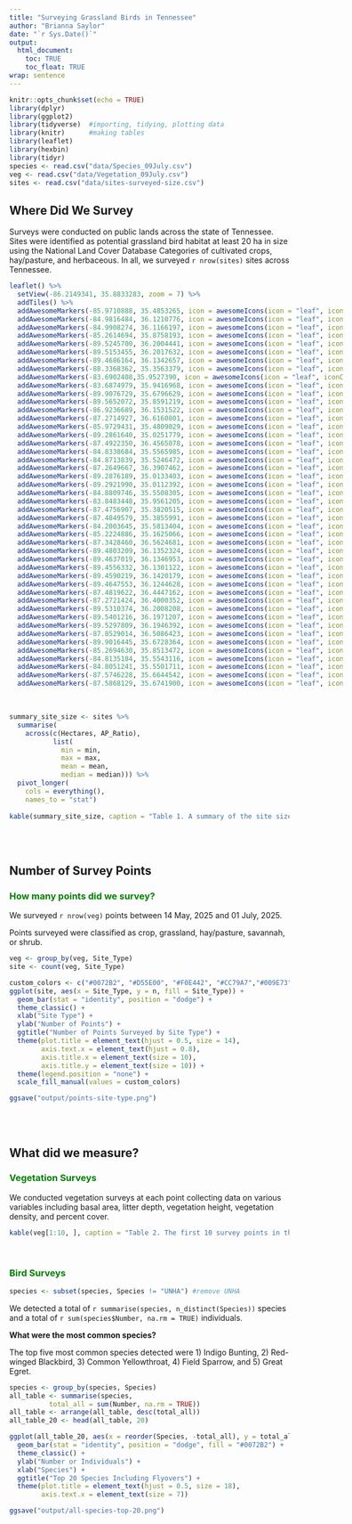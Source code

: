 ```yaml
---
title: "Surveying Grassland Birds in Tennessee"
author: "Brianna Saylor"
date: "`r Sys.Date()`"
output: 
  html_document:
    toc: TRUE
    toc_float: TRUE
wrap: sentence
---
```


```r
knitr::opts_chunk$set(echo = TRUE)
library(dplyr)
library(ggplot2)
library(tidyverse)  #importing, tidying, plotting data
library(knitr)      #making tables
library(leaflet)
library(hexbin)
library(tidyr)
species <- read.csv("data/Species_09July.csv")
veg <- read.csv("data/Vegetation_09July.csv")
sites <- read.csv("data/sites-surveyed-size.csv")
```

## **Where Did We Survey**

Surveys were conducted on public lands across the state of Tennessee. Sites were identified as potential grassland bird habitat at least 20 ha in size using the National Land Cover Database Categories of cultivated crops, hay/pasture, and herbaceous. In all, we surveyed `r nrow(sites)` sites across Tennessee. <br>

<div style="width:600px; margin: 0 auto;">
```r
leaflet() %>% 
  setView(-86.2149341, 35.8833283, zoom = 7) %>%
  addTiles() %>% 
  addAwesomeMarkers(-85.9710888, 35.4853265, icon = awesomeIcons(icon = "leaf", iconColor = "white", markerColor = "green")) %>%
  addAwesomeMarkers(-84.9816484, 36.1210776, icon = awesomeIcons(icon = "leaf", iconColor = "white", markerColor = "green")) %>% 
  addAwesomeMarkers(-84.9908274, 36.1166197, icon = awesomeIcons(icon = "leaf", iconColor = "white", markerColor = "green")) %>% 
  addAwesomeMarkers(-85.2614694, 35.8758193, icon = awesomeIcons(icon = "leaf", iconColor = "white", markerColor = "green")) %>% 
  addAwesomeMarkers(-89.5245700, 36.2004441, icon = awesomeIcons(icon = "leaf", iconColor = "white", markerColor = "green")) %>% 
  addAwesomeMarkers(-89.5153455, 36.2017632, icon = awesomeIcons(icon = "leaf", iconColor = "white", markerColor = "green")) %>% 
  addAwesomeMarkers(-89.4686164, 36.1342657, icon = awesomeIcons(icon = "leaf", iconColor = "white", markerColor = "green")) %>% 
  addAwesomeMarkers(-88.3368362, 35.3563379, icon = awesomeIcons(icon = "leaf", iconColor = "white", markerColor = "green")) %>% 
  addAwesomeMarkers(-83.6902408,35.9527390, icon = awesomeIcons(icon = "leaf", iconColor = "white", markerColor = "green")) %>% 
  addAwesomeMarkers(-83.6874979, 35.9416968, icon = awesomeIcons(icon = "leaf", iconColor = "white", markerColor = "green")) %>% 
  addAwesomeMarkers(-89.9076729, 35.6796629, icon = awesomeIcons(icon = "leaf", iconColor = "white", markerColor = "green")) %>% 
  addAwesomeMarkers(-89.5652072, 35.8591219, icon = awesomeIcons(icon = "leaf", iconColor = "white", markerColor = "green")) %>% 
  addAwesomeMarkers(-86.9236689, 36.1531522, icon = awesomeIcons(icon = "leaf", iconColor = "white", markerColor = "green")) %>% 
  addAwesomeMarkers(-87.2714927, 36.6160801, icon = awesomeIcons(icon = "leaf", iconColor = "white", markerColor = "green")) %>% 
  addAwesomeMarkers(-85.9729431, 35.4809029, icon = awesomeIcons(icon = "leaf", iconColor = "white", markerColor = "green")) %>% 
  addAwesomeMarkers(-89.2861640, 35.0251779, icon = awesomeIcons(icon = "leaf", iconColor = "white", markerColor = "green")) %>% 
  addAwesomeMarkers(-87.4922350, 36.4565078, icon = awesomeIcons(icon = "leaf", iconColor = "white", markerColor = "green")) %>% 
  addAwesomeMarkers(-84.8338684, 35.5565985, icon = awesomeIcons(icon = "leaf", iconColor = "white", markerColor = "green")) %>% 
  addAwesomeMarkers(-84.8713839, 35.5246472, icon = awesomeIcons(icon = "leaf", iconColor = "white", markerColor = "green")) %>% 
  addAwesomeMarkers(-87.2649667, 36.3907462, icon = awesomeIcons(icon = "leaf", iconColor = "white", markerColor = "green")) %>% 
  addAwesomeMarkers(-89.2876189, 35.0133403, icon = awesomeIcons(icon = "leaf", iconColor = "white", markerColor = "green")) %>% 
  addAwesomeMarkers(-89.2921990, 35.0112392, icon = awesomeIcons(icon = "leaf", iconColor = "white", markerColor = "green")) %>% 
  addAwesomeMarkers(-84.8809746, 35.5508305, icon = awesomeIcons(icon = "leaf", iconColor = "white", markerColor = "green")) %>% 
  addAwesomeMarkers(-83.8483448, 35.9561205, icon = awesomeIcons(icon = "leaf", iconColor = "white", markerColor = "green")) %>% 
  addAwesomeMarkers(-87.4756907, 35.3820515, icon = awesomeIcons(icon = "leaf", iconColor = "white", markerColor = "green")) %>% 
  addAwesomeMarkers(-87.4849579, 35.3855991, icon = awesomeIcons(icon = "leaf", iconColor = "white", markerColor = "green")) %>% 
  addAwesomeMarkers(-84.2003645, 35.5813404, icon = awesomeIcons(icon = "leaf", iconColor = "white", markerColor = "green")) %>% 
  addAwesomeMarkers(-85.2224886, 35.1625066, icon = awesomeIcons(icon = "leaf", iconColor = "white", markerColor = "green")) %>% 
  addAwesomeMarkers(-87.3428460, 36.5624681, icon = awesomeIcons(icon = "leaf", iconColor = "white", markerColor = "green")) %>% 
  addAwesomeMarkers(-89.4803209, 36.1352324, icon = awesomeIcons(icon = "leaf", iconColor = "white", markerColor = "green")) %>% 
  addAwesomeMarkers(-89.4637019, 36.1346953, icon = awesomeIcons(icon = "leaf", iconColor = "white", markerColor = "green")) %>% 
  addAwesomeMarkers(-89.4556332, 36.1301122, icon = awesomeIcons(icon = "leaf", iconColor = "white", markerColor = "green")) %>% 
  addAwesomeMarkers(-89.4590219, 36.1420179, icon = awesomeIcons(icon = "leaf", iconColor = "white", markerColor = "green")) %>% 
  addAwesomeMarkers(-89.4647553, 36.1244628, icon = awesomeIcons(icon = "leaf", iconColor = "white", markerColor = "green")) %>% 
  addAwesomeMarkers(-87.4819622, 36.4447162, icon = awesomeIcons(icon = "leaf", iconColor = "white", markerColor = "green")) %>% 
  addAwesomeMarkers(-87.2721424, 36.4000352, icon = awesomeIcons(icon = "leaf", iconColor = "white", markerColor = "green")) %>% 
  addAwesomeMarkers(-89.5310374, 36.2008208, icon = awesomeIcons(icon = "leaf", iconColor = "white", markerColor = "green")) %>% 
  addAwesomeMarkers(-89.5401216, 36.1971207, icon = awesomeIcons(icon = "leaf", iconColor = "white", markerColor = "green")) %>%
  addAwesomeMarkers(-89.5297809, 36.1946392, icon = awesomeIcons(icon = "leaf", iconColor = "white", markerColor = "green")) %>% 
  addAwesomeMarkers(-87.8529014, 36.5086423, icon = awesomeIcons(icon = "leaf", iconColor = "white", markerColor = "green")) %>% 
  addAwesomeMarkers(-89.9016445, 35.6728364, icon = awesomeIcons(icon = "leaf", iconColor = "white", markerColor = "green")) %>% 
  addAwesomeMarkers(-85.2694630, 35.8513472, icon = awesomeIcons(icon = "leaf", iconColor = "white", markerColor = "green")) %>% 
  addAwesomeMarkers(-84.8135184, 35.5543116, icon = awesomeIcons(icon = "leaf", iconColor = "white", markerColor = "green")) %>% 
  addAwesomeMarkers(-84.8051241, 35.5501711, icon = awesomeIcons(icon = "leaf", iconColor = "white", markerColor = "green")) %>% 
  addAwesomeMarkers(-87.5746228, 35.6644542, icon = awesomeIcons(icon = "leaf", iconColor = "white", markerColor = "green")) %>% 
  addAwesomeMarkers(-87.5868129, 35.6741900, icon = awesomeIcons(icon = "leaf", iconColor = "white", markerColor = "green"))
```
</div>
<br>
```r
summary_site_size <- sites %>% 
  summarise( 
    across(c(Hectares, AP_Ratio), 
           list(
             min = min,
             max = max,
             mean = mean, 
             median = median))) %>% 
  pivot_longer( 
    cols = everything(), 
    names_to = "stat")
    
kable(summary_site_size, caption = "Table 1. A summary of the site size and shape of sites surveyed. The size is in hectares. The ap_ratio refers to the perimeter-area ratio and is a mesuare of the core usable habitat.", digits = 2) 
```
<br><br>

## **Number of Survey Points**

### [**How many points did we survey?**]{style="color:green"}

We surveyed `r nrow(veg)` points between 14 May, 2025 and 01 July, 2025.

Points surveyed were classified as crop, grassland, hay/pasture, savannah, or shrub. <br>

```r
veg <- group_by(veg, Site_Type)
site <- count(veg, Site_Type)

custom_colors <- c("#0072B2", "#D55E00", "#F0E442", "#CC79A7","#009E73")
ggplot(site, aes(x = Site_Type, y = n, fill = Site_Type)) + 
  geom_bar(stat = "identity", position = "dodge") + 
  theme_classic() + 
  xlab("Site Type") + 
  ylab("Number of Points") + 
  ggtitle("Number of Points Surveyed by Site Type") + 
  theme(plot.title = element_text(hjust = 0.5, size = 14), 
        axis.text.x = element_text(hjust = 0.8), 
        axis.title.x = element_text(size = 10), 
        axis.title.y = element_text(size = 10)) +
  theme(legend.position = "none") + 
  scale_fill_manual(values = custom_colors)

ggsave("output/points-site-type.png")
```

<br><br>

## **What did we measure?**

### [**Vegetation Surveys**]{style="color:green"}

We conducted vegetation surveys at each point collecting data on various variables including basal area, litter depth, vegetation height, vegetation density, and percent cover. <br>

```r
kable(veg[1:10, ], caption = "Table 2. The first 10 survey points in the data set showing all of the vegetation variables measured.")
```

<br> 

### [**Bird Surveys**]{style="color:green"}

```r
species <- subset(species, Species != "UNHA") #remove UNHA
```

We detected a total of `r summarise(species, n_distinct(Species))` species and a total of `r sum(species$Number, na.rm = TRUE)` individuals.

**What were the most common species?** <br> 

The top five most common species detected were 1) Indigo Bunting, 2) Red-winged Blackbird, 3) Common Yellowthroat, 4) Field Sparrow, and 5) Great Egret. <br>

```r
species <- group_by(species, Species)
all_table <- summarise(species,
          total_all = sum(Number, na.rm = TRUE))
all_table <- arrange(all_table, desc(total_all))
all_table_20 <- head(all_table, 20)

ggplot(all_table_20, aes(x = reorder(Species, -total_all), y = total_all)) + 
  geom_bar(stat = "identity", position = "dodge", fill = "#0072B2") + 
  theme_classic() + 
  ylab("Number or Individuals") +
  xlab("Species") + 
  ggtitle("Top 20 Species Including Flyovers") + 
  theme(plot.title = element_text(hjust = 0.5, size = 18), 
        axis.text.x = element_text(size = 7))

ggsave("output/all-species-top-20.png")
```

